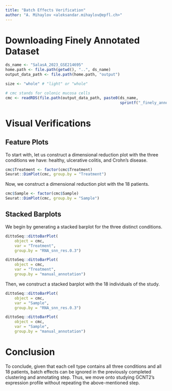 ```yaml
---
title: "Batch Effects Verification"
author: "A. Mihaylov <aleksandar.mihaylov@epfl.ch>"
---
```


# Downloading Finely Annotated Dataset

```r
ds_name <- "SalasA_2023_GSE214695"
home.path <- file.path(getwd(), "..", ds_name)
output_data_path <- file.path(home.path, "output")

size <- "whole" # "light" or "whole"

# cmc stands for colonic mucosa cells
cmc <- readRDS(file.path(output_data_path, paste0(ds_name, 
                                                  sprintf("_finely_annotated_%s.rds", size))))
```

# Visual Verifications

## Feature Plots

To start with, let us construct a dimensional reduction plot with the three conditions we have: healthy, ulcerative colitis, and Crohn's disease. 

```r
cmc$Treatment <- factor(cmc$Treatment)
Seurat::DimPlot(cmc, group.by = "Treatment") 
```

Now, we construct a dimensional reduction plot with the 18 patients.

```r
cmc$Sample <- factor(cmc$Sample)
Seurat::DimPlot(cmc, group.by = "Sample") 
```

## Stacked Barplots

We begin by generating a stacked barplot for the three distinct conditions.

```r
dittoSeq::dittoBarPlot(
    object = cmc,
    var = "Treatment",
    group.by = "RNA_snn_res.0.3")

dittoSeq::dittoBarPlot(
    object = cmc,
    var = "Treatment",
    group.by = "manual_annotation")
```

Then, we construct a stacked barplot with the 18 individuals of the study.

```r
dittoSeq::dittoBarPlot(
    object = cmc,
    var = "Sample",
    group.by = "RNA_snn_res.0.3")

dittoSeq::dittoBarPlot(
    object = cmc,
    var = "Sample",
    group.by = "manual_annotation")
```

# Conclusion

To conclude, given that each cell type contains all three conditions and all 18 patients, batch effects can be ignored in the previously completed clustering and annotating step. Thus, we move onto studying GCNT2's expression profile without repeating the above-mentioned step.
